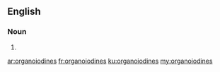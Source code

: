 ==English==

===Noun===
{{head|en}}

# {{plural of|organoiodine}}

[[ar:organoiodines]]
[[fr:organoiodines]]
[[ku:organoiodines]]
[[my:organoiodines]]